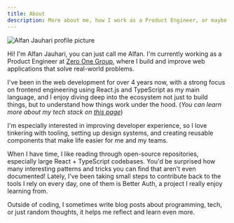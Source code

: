 ```yaml
---
title: About
description: More about me, how I work as a Product Engineer, or maybe how many times I eating meatball everyday.
---
```


<Image src={PP} alt="Alfan Jauhari profile picture" className="rounded-full mx-auto" height={160} width={160} quality={80} />

Hi! I'm Alfan Jauhari, you can just call me Alfan. I'm currently working as a Product Engineer at [Zero One Group](https://zero-one-group.com), where I build and improve web applications that solve real-world problems.

I've been in the web development for over 4 years now, with a strong focus on frontend engineering using React.js and TypeScript as my main language, and I enjoy diving deep into the ecosystem not just to build things, but to understand how things work under the hood. (_You can learn more about my tech stack on [this page](/uses)_)

I'm especially interested in improving developer experience, so I love tinkering with tooling, setting up design systems, and creating reusable components that make life easier for me and my teams.

When I have time, I like reading through open-source repositories, especially large React + TypeScript codebases. You'd be surprised how many interesting patterns and tricks you can find that aren't even documented! Lately, I've been taking small steps to contribute back to the tools I rely on every day, one of them is Better Auth, a project I really enjoy learning from.

Outside of coding, I sometimes write blog posts about programming, tech, or just random thoughts, it helps me reflect and learn even more.